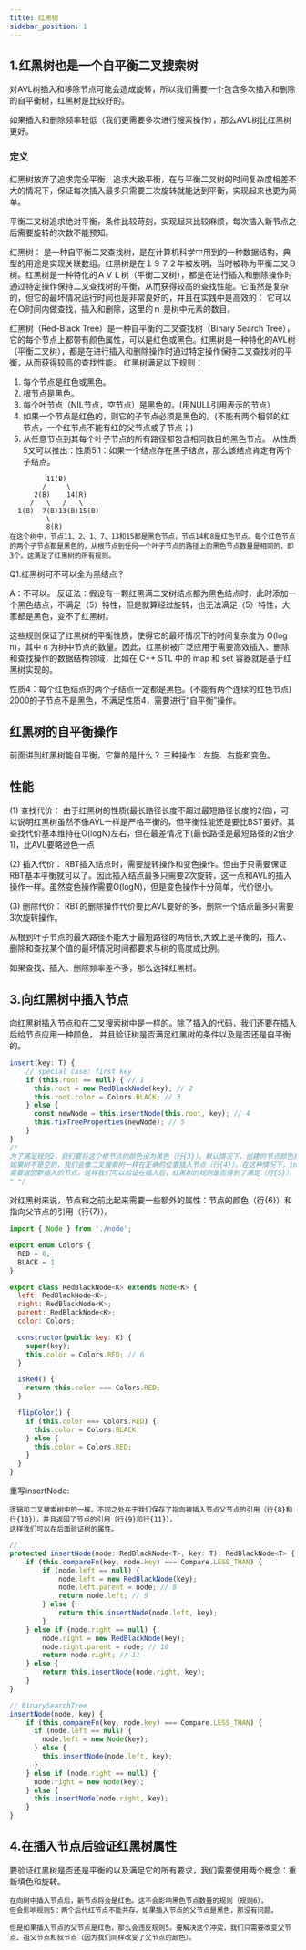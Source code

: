 ```yaml
---
title: 红黑树
sidebar_position: 1
---
```


##  1.红黑树也是一个自平衡二叉搜索树
对AVL树插入和移除节点可能会造成旋转，所以我们需要一个包含多次插入和删除的自平衡树，红黑树是比较好的。

如果插入和删除频率较低（我们更需要多次进行搜索操作），那么AVL树比红黑树更好。

### 定义
红黑树放弃了追求完全平衡，追求大致平衡，在与平衡二叉树的时间复杂度相差不大的情况下，保证每次插入最多只需要三次旋转就能达到平衡，实现起来也更为简单。

平衡二叉树追求绝对平衡，条件比较苛刻，实现起来比较麻烦，每次插入新节点之后需要旋转的次数不能预知。

红黑树：
是一种自平衡二叉查找树，是在计算机科学中用到的一种数据结构，典型的用途是实现关联数组。红黑树是在１９７２年被发明，当时被称为平衡二叉Ｂ树。红黑树是一种特化的ＡＶＬ树（平衡二叉树），都是在进行插入和删除操作时通过特定操作保持二叉查找树的平衡，从而获得较高的查找性能。它虽然是复杂的，但它的最坏情况运行时间也是非常良好的，并且在实践中是高效的： 它可以在Ｏ时间内做查找，插入和删除，这里的ｎ 是树中元素的数目。

红黑树（Red-Black Tree）是一种自平衡的二叉查找树（Binary Search Tree），它的每个节点上都带有颜色属性，可以是红色或黑色。红黑树是一种特化的AVL树（平衡二叉树），都是在进行插入和删除操作时通过特定操作保持二叉查找树的平衡，从而获得较高的查找性能。 
红黑树满足以下规则：
1. 每个节点是红色或黑色。
2. 根节点是黑色。
3. 每个叶节点（NIL节点，空节点）是黑色的。(用NULL引用表示的节点）
4. 如果一个节点是红色的，则它的子节点必须是黑色的。(不能有两个相邻的红节点，一个红节点不能有红的父节点或子节点；)
5. 从任意节点到其每个叶子节点的所有路径都包含相同数目的黑色节点。
从性质5又可以推出：性质5.1：如果一个结点存在黑子结点，那么该结点肯定有两个子结点。
```
         11(B)
        /     \
      2(B)    14(R)
     /   \   /   \
  1(B)  7(B)13(B)15(B)
         \
         8(R)
在这个树中，节点11、2、1、7、13和15都是黑色节点，节点14和8是红色节点。每个红色节点的两个子节点都是黑色的，从根节点到任何一个叶子节点的路径上的黑色节点数量是相同的，即3个。这满足了红黑树的所有规则。

```

Q1.红黑树可不可以全为黑结点？
 
A：不可以。
反证法：假设有一颗红黑满二叉树结点都为黑色结点时，此时添加一个黑色结点，不满足（5）特性，但是就算经过旋转，也无法满足（5）特性，大家都是黑色，变不了红黑树。

这些规则保证了红黑树的平衡性质，使得它的最坏情况下的时间复杂度为 O(log n)，其中 n 为树中节点的数量。因此，红黑树被广泛应用于需要高效插入、删除和查找操作的数据结构领域，比如在 C++ STL 中的 map 和 set 容器就是基于红黑树实现的。

性质4：每个红色结点的两个子结点一定都是黑色。(不能有两个连续的红色节点)
2000的子节点不是黑色，不满足性质4，需要进行“自平衡”操作。

## 红黑树的自平衡操作
前面讲到红黑树能自平衡，它靠的是什么？
三种操作：左旋、右旋和变色。

## 性能
(1) 查找代价：
由于红黑树的性质(最长路径长度不超过最短路径长度的2倍)，可以说明红黑树虽然不像AVL一样是严格平衡的，但平衡性能还是要比BST要好。其查找代价基本维持在O(logN)左右，但在最差情况下(最长路径是最短路径的2倍少1)，比AVL要略逊色一点

(2) 插入代价：
RBT插入结点时，需要旋转操作和变色操作。但由于只需要保证RBT基本平衡就可以了。因此插入结点最多只需要2次旋转，这一点和AVL的插入操作一样。虽然变色操作需要O(logN)，但是变色操作十分简单，代价很小。

(3) 删除代价：
RBT的删除操作代价要比AVL要好的多，删除一个结点最多只需要3次旋转操作。

从根到叶子节点的最大路径不能大于最短路径的两倍长,大致上是平衡的，插入、删除和查找某个值的最坏情况时间都要求与树的高度成比例。

如果查找、插入、删除频率差不多，那么选择红黑树。


##  3.向红黑树中插入节点
向红黑树插入节点和在二叉搜索树中是一样的。除了插入的代码，我们还要在插入后给节点应用一种颜色，
并且验证树是否满足红黑树的条件以及是否还是自平衡的。
```js
insert(key: T) { 
    // special case: first key
    if (this.root == null) { // 1
      this.root = new RedBlackNode(key); // 2
      this.root.color = Colors.BLACK; // 3
    } else {
      const newNode = this.insertNode(this.root, key); // 4
      this.fixTreeProperties(newNode); // 5
    }
}
/*
为了满足规则2，我们要将这个根节点的颜色设为黑色（行{3}）。默认情况下，创建的节点颜色是红色（行{6}）。
如果树不是空的，我们会像二叉搜索树一样在正确的位置插入节点（行{4}）。在这种情况下，insertNode方法
需要返回新插入的节点，这样我们可以验证在插入后，红黑树的规则是否得到了满足（行{5}）。
* */
```

对红黑树来说，节点和之前比起来需要一些额外的属性：节点的颜色（行{6}）和指向父节点的引用（行{7}）。
```js
import { Node } from './node';

export enum Colors {
  RED = 0,
  BLACK = 1
}

export class RedBlackNode<K> extends Node<K> {
  left: RedBlackNode<K>;
  right: RedBlackNode<K>;
  parent: RedBlackNode<K>;
  color: Colors;

  constructor(public key: K) {
    super(key);
    this.color = Colors.RED; // 6
  }

  isRed() {
    return this.color === Colors.RED;
  }

  flipColor() {
    if (this.color === Colors.RED) {
      this.color = Colors.BLACK;
    } else {
      this.color = Colors.RED;
    }
  }
}
```

重写insertNode:
```
逻辑和二叉搜索树中的一样。不同之处在于我们保存了指向被插入节点父节点的引用（行{8}和行{10}），并且返回了节点的引用（行{9}和行{11}），
这样我们可以在后面验证树的属性。
```

```js
// 
protected insertNode(node: RedBlackNode<T>, key: T): RedBlackNode<T> {
    if (this.compareFn(key, node.key) === Compare.LESS_THAN) {
        if (node.left == null) {
            node.left = new RedBlackNode(key);
            node.left.parent = node; // 8
            return node.left; // 9
        } else {
            return this.insertNode(node.left, key);
        }
    } else if (node.right == null) {
        node.right = new RedBlackNode(key);
        node.right.parent = node; // 10
        return node.right; // 11
    } else {
        return this.insertNode(node.right, key);
    }
}

// BinarySearchTree
insertNode(node, key) {
    if (this.compareFn(key, node.key) === Compare.LESS_THAN) {
      if (node.left == null) {
        node.left = new Node(key);
      } else {
        this.insertNode(node.left, key);
      }
    } else if (node.right == null) {
      node.right = new Node(key);
    } else {
      this.insertNode(node.right, key);
    }
}
```

##  4.在插入节点后验证红黑树属性
要验证红黑树是否还是平衡的以及满足它的所有要求，我们需要使用两个概念：重新填色和旋转。
```
在向树中插入节点后，新节点将会是红色。这不会影响黑色节点数量的规则（规则6），
但会影响规则5：两个后代红节点不能共存。如果插入节点的父节点是黑色，那没有问题。

但是如果插入节点的父节点是红色，那么会违反规则5。要解决这个冲突，我们只需要改变父节点、祖父节点和叔节点（因为我们同样改变了父节点的颜色）。
```